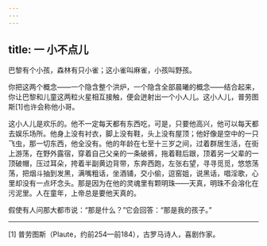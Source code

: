 ```yaml
---
---
---
```

title: 一 小不点儿
---




巴黎有个小孩，森林有只小雀；这小雀叫麻雀，小孩叫野孩。

你把这两个概念——一个隐含整个洪炉，一个隐含全部晨曦的概念——结合起来，你让巴黎和儿童这两粒火星相互接触，便会迸射出一个小人儿。这小人儿，普劳图斯[1]也许会称他小哥。

这小人儿是欢乐的。他不一定每天都有东西吃，可是，只要他高兴，他可以每天都去娱乐场所。他身上没有衬衣，脚上没有鞋，头上没有屋顶；他好像是空中的一只飞虫，那一切东西，他全没有。他的年龄在七至十三岁之间，过着群居生活，在街上游荡，在野外露宿，穿着自己父亲的一条破裤，拖着鞋后跟，顶着另一父辈的一顶破帽，压过耳朵，挎着半副黄边背带，东奔西跑，左张右望，寻寻觅觅，悠悠荡荡，把烟斗抽到发黑，满嘴粗话，坐酒铺，交小偷，逗窑姐，说黑话，唱淫歌，心里却没有一点坏念头。那是因为在他的灵魂里有颗明珠——天真，明珠不会溶化在污泥里。人在童年，上帝总是要他天真的。

假使有人问那大都市说：“那是什么？”它会回答：“那是我的孩子。”



* * *



[1] 普劳图斯（Plaute，约前254—前184），古罗马诗人，喜剧作家。